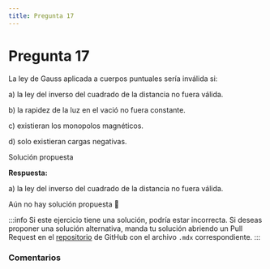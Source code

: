 ```yaml
---
title: Pregunta 17
---
```



# Pregunta 17

<div className="exercise">
La ley de Gauss aplicada a cuerpos puntuales sería inválida si:

a) la ley del inverso del cuadrado de la distancia no fuera válida.

b) la rapidez de la luz en el vació no fuera constante.

c) existieran los monopolos magnéticos.

d) solo existieran cargas negativas.
</div>

<MDXDetails>
<summary>Solución propuesta</summary>
<div className="exercise">

**Respuesta:**

a) la ley del inverso del cuadrado de la distancia no fuera válida.

Aún no hay solución propuesta 🥲
</div>

:::info
Si este ejercicio tiene una solución, podría estar incorrecta. Si deseas proponer una solución alternativa, manda tu solución abriendo
un Pull Request en el [repositorio](https://github.com/crow-rojas/apuntes-fundamentals/pulls) de GitHub con el archivo
`.mdx` correspondiente.
:::

</MDXDetails>

### Comentarios

<Disqus
  url="https://crow-rojas.github.io/apuntes-fundamentals/docs/science/electromagnetism/exercises/2017-1/p17"
  identifier="docs/science/electromagnetism/exercises/2017-1/p17"
  title="2017-1 Electricidad y Magnetismo - Pregunta 17"
/>

